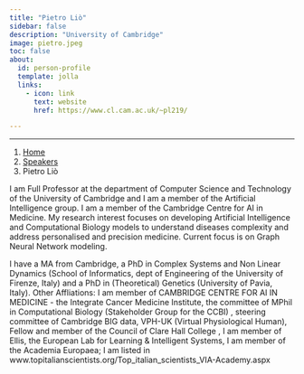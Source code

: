 ```yaml
---
title: "Pietro Liò"
sidebar: false
description: "University of Cambridge"
image: pietro.jpeg
toc: false
about:
  id: person-profile
  template: jolla
  links:
    - icon: link
      text: website
      href: https://www.cl.cam.ac.uk/~pl219/

---
```

---

```{=html}
<nav aria-label="breadcrumb">
  <ol class="breadcrumb">
    <li class="breadcrumb-item"><a href="../../index.html">Home</a></li>
    <li class="breadcrumb-item"><a href="../../speaker.html">Speakers</a></li>
    <li class="breadcrumb-item active">Pietro Liò</li>

  </ol>
</nav>
```

:::{#person-profile}
:::

I am Full Professor at the department of Computer Science and Technology of the University of Cambridge and I am a member of the Artificial Intelligence group. I am a member of the Cambridge Centre for AI in Medicine.
My research interest focuses on developing Artificial Intelligence and Computational Biology models to understand diseases complexity and address personalised and precision medicine. Current focus is on Graph Neural Network modeling.

I have a MA from Cambridge, a PhD in Complex Systems and Non Linear Dynamics (School of Informatics, dept of Engineering of the University of Firenze, Italy) and a PhD in (Theoretical) Genetics (University of Pavia, Italy).
Other Affliations: I am member of CAMBRIDGE CENTRE FOR AI IN MEDICINE - the Integrate Cancer Medicine Institute,  the committee of MPhil in Computational Biology (Stakeholder Group for the CCBI) , steering committee of Cambridge BIG data,  VPH-UK (Virtual Physiological Human), Fellow and member of the Council of Clare Hall College , I am member of Ellis, the European Lab for Learning & Intelligent Systems, I am member of the Academia Europaea; I am listed in www.topitalianscientists.org/Top_italian_scientists_VIA-Academy.aspx
